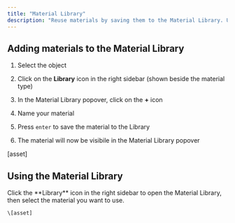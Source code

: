 ```yaml
---
title: "Material Library"
description: "Reuse materials by saving them to the Material Library. Use the Material Library to stay organized, create a design system, and bulk update materials."
---
```


## Adding materials to the Material Library

1. Select the object

2. Click on the **Library** icon in the right sidebar (shown beside the material type)

3. In the Material Library popover, click on the **+** icon

4. Name your material

5. Press `enter` to save the material to the Library

6. The material will now be visibile in the Material Library popover

\[asset]

## Using the Material Library

<AccordionGroup>
  <Accordion title="Using Library materials" defaultOpen={false}>
    Click the **Library** icon in the right sidebar to open the Material Library, then select the material you want to use.&#x20;

    \[asset]
  </Accordion>

  <Accordion title="Replacing Library materials" defaultOpen={false}>

  </Accordion>

  <Accordion title="Renaming Library materials" defaultOpen={false}>

  </Accordion>

  <Accordion title="Detaching Library materials" defaultOpen={false}>

  </Accordion>
</AccordionGroup>